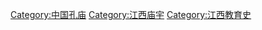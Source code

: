 {{Commons_category}}

[[Category:中国孔庙|Category:中国孔庙]]
[[Category:江西庙宇|Category:江西庙宇]]
[[Category:江西教育史|Category:江西教育史]]